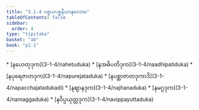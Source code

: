 ```yaml
---
title: "3.1.4 ပစ္စယပစ္စနီယာနုလောမ"
tableOfContents: false
sidebar:
  order: 4
type: "tipitaka"
basket: "ab"
book: "p1-1"
---
```



<DynamicBreadcrumb />



<TableOfContents book="p1-1" section="3.1.4">
* [နဟေတုဒုက](3-1-4/nahetuduka)
* [နအဓိပတိဒုက](3-1-4/naadhipatiduka)
* [နပုရေဇာတဒုက](3-1-4/napurejataduka)
* [နပစ္ဆာဇာတဒုကာဒိ](3-1-4/napacchajatadukadi)
* [နဈာနဒုက](3-1-4/najhanaduka)
* [နမဂ္ဂဒုက](3-1-4/namaggaduka)
* [နဝိပ္ပယုတ္တဒုက](3-1-4/navippayuttaduka)
</TableOfContents>